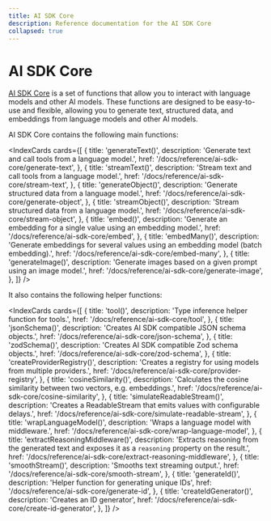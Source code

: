 ```yaml
---
title: AI SDK Core
description: Reference documentation for the AI SDK Core
collapsed: true
---
```


# AI SDK Core

[AI SDK Core](/docs/ai-sdk-core) is a set of functions that allow you to interact with language models and other AI models.
These functions are designed to be easy-to-use and flexible, allowing you to generate text, structured data,
and embeddings from language models and other AI models.

AI SDK Core contains the following main functions:

<IndexCards
  cards={[
    {
      title: 'generateText()',
      description: 'Generate text and call tools from a language model.',
      href: '/docs/reference/ai-sdk-core/generate-text',
    },
    {
      title: 'streamText()',
      description: 'Stream text and call tools from a language model.',
      href: '/docs/reference/ai-sdk-core/stream-text',
    },
    {
      title: 'generateObject()',
      description: 'Generate structured data from a language model.',
      href: '/docs/reference/ai-sdk-core/generate-object',
    },
    {
      title: 'streamObject()',
      description: 'Stream structured data from a language model.',
      href: '/docs/reference/ai-sdk-core/stream-object',
    },
    {
      title: 'embed()',
      description:
        'Generate an embedding for a single value using an embedding model.',
      href: '/docs/reference/ai-sdk-core/embed',
    },
    {
      title: 'embedMany()',
      description:
        'Generate embeddings for several values using an embedding model (batch embedding).',
      href: '/docs/reference/ai-sdk-core/embed-many',
    },
    {
      title: 'generateImage()',
      description:
        'Generate images based on a given prompt using an image model.',
      href: '/docs/reference/ai-sdk-core/generate-image',
    },
  ]}
/>

It also contains the following helper functions:

<IndexCards
  cards={[
    {
      title: 'tool()',
      description: 'Type inference helper function for tools.',
      href: '/docs/reference/ai-sdk-core/tool',
    },
    {
      title: 'jsonSchema()',
      description: 'Creates AI SDK compatible JSON schema objects.',
      href: '/docs/reference/ai-sdk-core/json-schema',
    },
    {
      title: 'zodSchema()',
      description: 'Creates AI SDK compatible Zod schema objects.',
      href: '/docs/reference/ai-sdk-core/zod-schema',
    },
    {
      title: 'createProviderRegistry()',
      description:
        'Creates a registry for using models from multiple providers.',
      href: '/docs/reference/ai-sdk-core/provider-registry',
    },
    {
      title: 'cosineSimilarity()',
      description:
        'Calculates the cosine similarity between two vectors, e.g. embeddings.',
      href: '/docs/reference/ai-sdk-core/cosine-similarity',
    },
    {
      title: 'simulateReadableStream()',
      description:
        'Creates a ReadableStream that emits values with configurable delays.',
      href: '/docs/reference/ai-sdk-core/simulate-readable-stream',
    },
    {
      title: 'wrapLanguageModel()',
      description: 'Wraps a language model with middleware.',
      href: '/docs/reference/ai-sdk-core/wrap-language-model',
    },
    {
      title: 'extractReasoningMiddleware()',
      description:
        'Extracts reasoning from the generated text and exposes it as a `reasoning` property on the result.',
      href: '/docs/reference/ai-sdk-core/extract-reasoning-middleware',
    },
    {
      title: 'smoothStream()',
      description: 'Smooths text streaming output.',
      href: '/docs/reference/ai-sdk-core/smooth-stream',
    },
    {
      title: 'generateId()',
      description: 'Helper function for generating unique IDs',
      href: '/docs/reference/ai-sdk-core/generate-id',
    },
    {
      title: 'createIdGenerator()',
      description: 'Creates an ID generator',
      href: '/docs/reference/ai-sdk-core/create-id-generator',
    },
  ]}
/>

